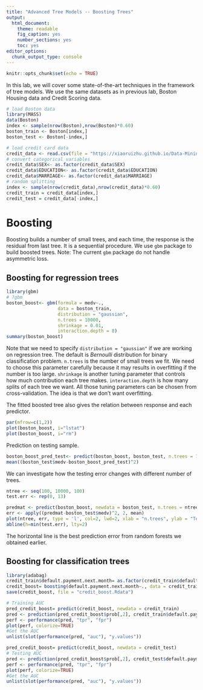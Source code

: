 ```yaml
---
title: "Advanced Tree Models -- Boosting Trees"
output: 
  html_document: 
    theme: readable
    fig_caption: yes
    number_sections: yes
    toc: yes
editor_options: 
  chunk_output_type: console
---
```


```r
knitr::opts_chunk$set(echo = TRUE)
```

In this lab, we will cover some state-of-the-art techniques in the framework of tree models. We use the same datasets as in previous lab, Boston Housing data and Credit Scoring data.

```r
# load Boston data
library(MASS)
data(Boston)
index <- sample(nrow(Boston),nrow(Boston)*0.60)
boston_train <- Boston[index,]
boston_test <- Boston[-index,]

# load credit card data
credit_data <- read.csv(file = "https://xiaoruizhu.github.io/Data-Mining-R/lecture/data/credit_default.csv", header=T)
# convert categorical variables
credit_data$SEX<- as.factor(credit_data$SEX)
credit_data$EDUCATION<- as.factor(credit_data$EDUCATION)
credit_data$MARRIAGE<- as.factor(credit_data$MARRIAGE)
# random splitting
index <- sample(nrow(credit_data),nrow(credit_data)*0.60)
credit_train = credit_data[index,]
credit_test = credit_data[-index,]
```

# Boosting

Boosting builds a number of small trees, and each time, the response is the residual from last tree. It is a sequential procedure. We use `gbm` package to build boosted trees. Note: The current `gbm` package do not handle asymmetric loss.

## Boosting for regression trees

```r
library(gbm)
# ?gbm
boston_boost<- gbm(formula = medv~., 
                   data = boston_train, 
                   distribution = "gaussian", 
                   n.trees = 10000, 
                   shrinkage = 0.01, 
                   interaction.depth = 8)
summary(boston_boost)
```

Note that we need to specify `distribution = "gaussian"` if we are working on regression tree. The default is *Bernoulli* distribution for binary classification problem. `n.trees` is the number of small trees we fit. We need to choose this parameter carefully because it may results in overfitting if the number is too large. `shrinkage` is another tuning parameter that controls how much contribution each tree makes. `interaction.depth` is how many splits of each tree we want. All those tuning parameters can be chosen from cross-validation. The idea is that we don't want overfitting.

The fitted boosted tree also gives the relation between response and each predictor.
```r
par(mfrow=c(1,2))
plot(boston_boost, i="lstat")
plot(boston_boost, i="rm")
```

Prediction on testing sample.
```r
boston_boost_pred_test<- predict(boston_boost, boston_test, n.trees = 10000)
mean((boston_test$medv-boston_boost_pred_test)^2)
```

We can investigate how the testing error changes with different number of trees.
```r
ntree <- seq(100, 10000, 100)
test.err <- rep(0, 13)

predmat <- predict(boston_boost, newdata = boston_test, n.trees = ntree)
err <- apply((predmat-boston_test$medv)^2, 2, mean)
plot(ntree, err, type = 'l', col=2, lwd=2, xlab = "n.trees", ylab = "Test MSE")
abline(h=min(test.err), lty=2)
```

The horizontal line is the best prediction error from random forests we obtained earlier.

## Boosting for classification trees

```r
library(adabag)
credit_train$default.payment.next.month= as.factor(credit_train$default.payment.next.month)
credit_boost= boosting(default.payment.next.month~., data = credit_train, boos = T)
save(credit_boost, file = "credit_boost.Rdata")

# Training AUC
pred_credit_boost= predict(credit_boost, newdata = credit_train)
pred <- prediction(pred_credit_boost$prob[,2], credit_train$default.payment.next.month)
perf <- performance(pred, "tpr", "fpr")
plot(perf, colorize=TRUE)
#Get the AUC
unlist(slot(performance(pred, "auc"), "y.values"))

pred_credit_boost= predict(credit_boost, newdata = credit_test)
# Testing AUC
pred <- prediction(pred_credit_boost$prob[,2], credit_test$default.payment.next.month)
perf <- performance(pred, "tpr", "fpr")
plot(perf, colorize=TRUE)
#Get the AUC
unlist(slot(performance(pred, "auc"), "y.values"))

```

